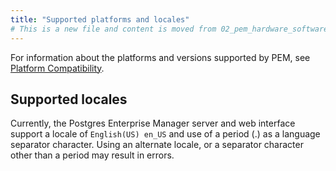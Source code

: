```yaml
---
title: "Supported platforms and locales"
# This is a new file and content is moved from 02_pem_hardware_software_requirements.dx file.
---
```


For information about the platforms and versions supported by PEM, see [Platform Compatibility](https://www.enterprisedb.com/platform-compatibility#pem).

## Supported locales

Currently, the Postgres Enterprise Manager server and web interface support a locale of `English(US) en_US` and use of a period (.) as a language separator character. Using an alternate locale, or a separator character other than a period may result in errors.
